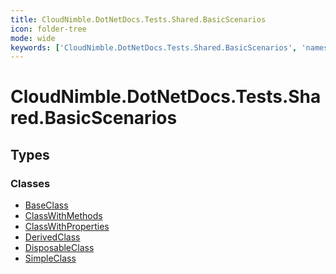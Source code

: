```yaml
---
title: CloudNimble.DotNetDocs.Tests.Shared.BasicScenarios
icon: folder-tree
mode: wide
keywords: ['CloudNimble.DotNetDocs.Tests.Shared.BasicScenarios', 'namespace', 'BaseClass', 'ClassWithMethods', 'ClassWithProperties', 'DerivedClass', 'DisposableClass', 'SimpleClass']
---
```


# CloudNimble.DotNetDocs.Tests.Shared.BasicScenarios

## Types

### Classes

- [BaseClass](CloudNimble-DotNetDocs-Tests-Shared-BasicScenarios.BaseClass.mdx)
- [ClassWithMethods](CloudNimble-DotNetDocs-Tests-Shared-BasicScenarios.ClassWithMethods.mdx)
- [ClassWithProperties](CloudNimble-DotNetDocs-Tests-Shared-BasicScenarios.ClassWithProperties.mdx)
- [DerivedClass](CloudNimble-DotNetDocs-Tests-Shared-BasicScenarios.DerivedClass.mdx)
- [DisposableClass](CloudNimble-DotNetDocs-Tests-Shared-BasicScenarios.DisposableClass.mdx)
- [SimpleClass](CloudNimble-DotNetDocs-Tests-Shared-BasicScenarios.SimpleClass.mdx)

